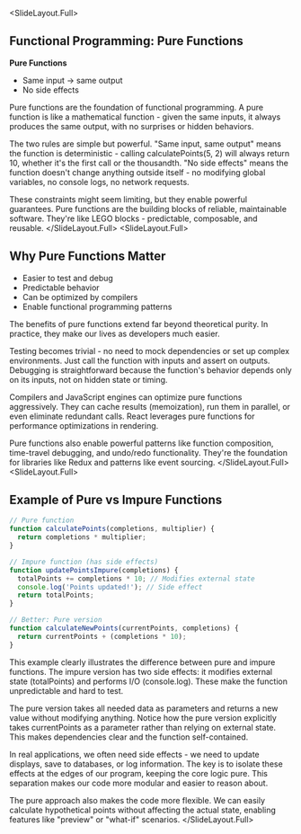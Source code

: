 
<SlideLayout.Full>
## Functional Programming: Pure Functions

**Pure Functions**
- Same input → same output
- No side effects

<Notes>
Pure functions are the foundation of functional programming. A pure function is like a mathematical function - given the same inputs, it always produces the same output, with no surprises or hidden behaviors.

The two rules are simple but powerful. "Same input, same output" means the function is deterministic - calling calculatePoints(5, 2) will always return 10, whether it's the first call or the thousandth. "No side effects" means the function doesn't change anything outside itself - no modifying global variables, no console logs, no network requests.

These constraints might seem limiting, but they enable powerful guarantees. Pure functions are the building blocks of reliable, maintainable software. They're like LEGO blocks - predictable, composable, and reusable.
</Notes>
</SlideLayout.Full>
<SlideLayout.Full>
## Why Pure Functions Matter
- Easier to test and debug
- Predictable behavior
- Can be optimized by compilers
- Enable functional programming patterns

<Notes>
The benefits of pure functions extend far beyond theoretical purity. In practice, they make our lives as developers much easier.

Testing becomes trivial - no need to mock dependencies or set up complex environments. Just call the function with inputs and assert on outputs. Debugging is straightforward because the function's behavior depends only on its inputs, not on hidden state or timing.

Compilers and JavaScript engines can optimize pure functions aggressively. They can cache results (memoization), run them in parallel, or even eliminate redundant calls. React leverages pure functions for performance optimizations in rendering.

Pure functions also enable powerful patterns like function composition, time-travel debugging, and undo/redo functionality. They're the foundation for libraries like Redux and patterns like event sourcing.
</Notes>
</SlideLayout.Full>
<SlideLayout.Full>
## Example of Pure vs Impure Functions
```javascript
// Pure function
function calculatePoints(completions, multiplier) {
  return completions * multiplier;
}

// Impure function (has side effects)
function updatePointsImpure(completions) {
  totalPoints += completions * 10; // Modifies external state
  console.log('Points updated!'); // Side effect
  return totalPoints;
}

// Better: Pure version
function calculateNewPoints(currentPoints, completions) {
  return currentPoints + (completions * 10);
}
```

<Notes>
This example clearly illustrates the difference between pure and impure functions. The impure version has two side effects: it modifies external state (totalPoints) and performs I/O (console.log). These make the function unpredictable and hard to test.

The pure version takes all needed data as parameters and returns a new value without modifying anything. Notice how the pure version explicitly takes currentPoints as a parameter rather than relying on external state. This makes dependencies clear and the function self-contained.

In real applications, we often need side effects - we need to update displays, save to databases, or log information. The key is to isolate these effects at the edges of our program, keeping the core logic pure. This separation makes our code more modular and easier to reason about.

The pure approach also makes the code more flexible. We can easily calculate hypothetical points without affecting the actual state, enabling features like "preview" or "what-if" scenarios.
</Notes>
</SlideLayout.Full>